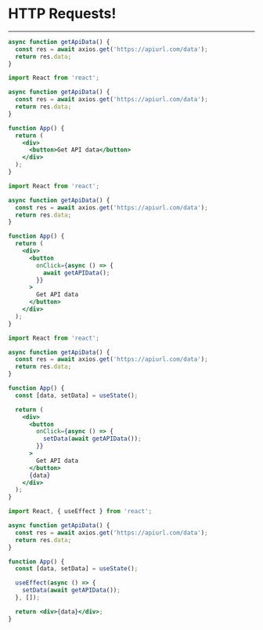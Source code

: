 

# HTTP Requests!

---

<CodeSurfer>

```jsx title="When using React it's common to grab data from an API" subtitle="React fully supports Promises & async/await"
async function getApiData() {
  const res = await axios.get('https://apiurl.com/data');
  return res.data;
}
```

```jsx title="HTTP requests can be easily paired with a component" subtitle="Functions for accessing API data can be defined outside the component"
import React from 'react';

async function getApiData() {
  const res = await axios.get('https://apiurl.com/data');
  return res.data;
}

function App() {
  return (
    <div>
      <button>Get API data</button>
    </div>
  );
}
```

```jsx title="HTTP requests can be easily paired with a component" subtitle="And called in response to user events like clicks"
import React from 'react';

async function getApiData() {
  const res = await axios.get('https://apiurl.com/data');
  return res.data;
}

function App() {
  return (
    <div>
      <button
        onClick={async () => {
          await getAPIData();
        }}
      >
        Get API data
      </button>
    </div>
  );
}
```

```jsx title="This is best used with state" subtitle="API results can update state"
import React from 'react';

async function getApiData() {
  const res = await axios.get('https://apiurl.com/data');
  return res.data;
}

function App() {
  const [data, setData] = useState();

  return (
    <div>
      <button
        onClick={async () => {
          setData(await getAPIData());
        }}
      >
        Get API data
      </button>
      {data}
    </div>
  );
}
```

```jsx title="Often times you want to get data when the component loads" subtitle="There's a hook for that, useEffect"
import React, { useEffect } from 'react';

async function getApiData() {
  const res = await axios.get('https://apiurl.com/data');
  return res.data;
}

function App() {
  const [data, setData] = useState();

  useEffect(async () => {
    setData(await getAPIData());
  }, []);

  return <div>{data}</div>;
}
```

</CodeSurfer>
